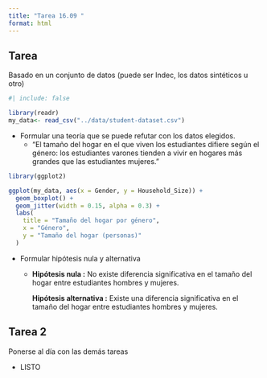 ```yaml
---
title: "Tarea 16.09 "
format: html
---
```


## Tarea

Basado en un conjunto de datos (puede ser Indec, los datos sintéticos u otro)

```r
#| include: false

library(readr)
my_data<- read_csv("../data/student-dataset.csv")
```

-   Formular una teoría que se puede refutar con los datos elegidos.
    -   “El tamaño del hogar en el que viven los estudiantes difiere según el género: los estudiantes varones tienden a vivir en hogares más grandes que las estudiantes mujeres.”

```r
library(ggplot2)

ggplot(my_data, aes(x = Gender, y = Household_Size)) +
  geom_boxplot() +
  geom_jitter(width = 0.15, alpha = 0.3) +
  labs(
    title = "Tamaño del hogar por género",
    x = "Género",
    y = "Tamaño del hogar (personas)"
  ) 
```

-   Formular hipótesis nula y alternativa
    -   **Hipótesis nula :** No existe diferencia significativa en el tamaño del hogar entre estudiantes hombres y mujeres.

        **Hipótesis alternativa :** Existe una diferencia significativa en el tamaño del hogar entre estudiantes hombres y mujeres.

## Tarea 2

Ponerse al día con las demás tareas

-   LISTO
